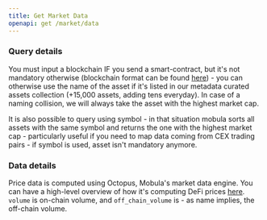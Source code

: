 ```yaml
---
title: Get Market Data
openapi: get /market/data
---
```


### Query details

You must input a blockchain IF you send a smart-contract, but it's not mandatory otherwise (blockchain format can be found [here](/blockchains/intro-blockchains)) - you can otherwise use the name of the asset if it's listed in our metadata curated assets collection (+15,000 assets, adding tens everyday). In case of a naming collision, we will always take the asset with the highest market cap.

It is also possible to query using symbol - in that situation mobula sorts all assets with the same symbol and returns the one with the highest market cap - particularly useful if you need to map data coming from CEX trading pairs - if symbol is used, asset isn't mandatory anymore.

### Data details

Price data is computed using Octopus, Mobula's market data engine. You can have a high-level overview of how it's computing DeFi prices [here](https://mirror.xyz/0x6483Ca5ac1EbC6eB08d36979d217db2572CbAad2/Lw8NSSjqR4JSzthKZQCfHLwD3NPGsuaAfHGMY1zi-WI). `volume` is on-chain volume, and `off_chain_volume` is - as name implies, the off-chain volume.
